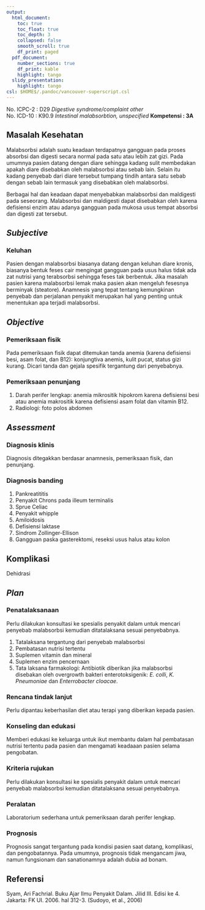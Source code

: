 ```yaml
---
output:
  html_document:
    toc: true
    toc_float: true
    toc_depth: 3
    collapsed: false
    smooth_scroll: true
    df_print: paged
  pdf_document:
    number_sections: true
    df_print: kable
    highlight: tango
  slidy_presentation:
    highlight: tango
csl: $HOME$/.pandoc/vancouver-superscript.csl
---
```


No. ICPC-2	: D29 *Digestive syndrome/complaint other*  
No. ICD-10	: K90.9 *Intestinal malabsorbtion, unspecified* 
**Kompetensi	: 3A**

## Masalah Kesehatan

Malabsorbsi adalah suatu keadaan terdapatnya gangguan pada proses absorbsi dan
digesti secara normal pada satu atau lebih zat gizi. Pada umumnya pasien datang
dengan diare sehingga kadang sulit membedakan apakah diare disebabkan oleh
malabsorbsi atau sebab lain. Selain itu kadang penyebab dari diare tersebut
tumpang tindih antara satu sebab dengan sebab lain termasuk yang disebabkan
oleh malabsorbsi.

Berbagai hal dan keadaan dapat menyebabkan malabsorbsi dan maldigesti pada
seseorang. Malabsorbsi dan maldigesti dapat disebabkan oleh karena defisiensi
enzim atau adanya gangguan pada mukosa usus tempat absorbsi dan digesti zat
tersebut.

## *Subjective*

### Keluhan

Pasien dengan malabsorbsi biasanya datang dengan keluhan diare kronis, biasanya
bentuk feses cair mengingat gangguan pada usus halus tidak ada zat nutrisi yang
terabsorbsi sehingga feses tak berbentuk. Jika masalah pasien karena
malabsorbsi lemak maka pasien akan mengeluh fesesnya berminyak (steatore).
Anamnesis yang tepat tentang kemungkinan penyebab dan perjalanan penyakit
merupakan hal yang penting untuk menentukan apa terjadi malabsorbsi.

## *Objective*

### Pemeriksaan fisik

Pada pemeriksaan fisik dapat ditemukan tanda anemia (karena defisiensi besi,
asam folat, dan B12): konjungtiva anemis, kulit pucat, status gizi kurang.
Dicari tanda dan gejala spesifik tergantung dari penyebabnya.

### Pemeriksaan penunjang

1. Darah perifer lengkap: anemia mikrositik hipokrom karena defisiensi besi
   atau anemia makrositik karena defisiensi asam folat dan vitamin B12.
2. Radiologi: foto polos abdomen

## *Assessment*

### Diagnosis klinis

Diagnosis ditegakkan berdasar anamnesis, pemeriksaan fisik, dan penunjang.

### Diagnosis banding

1. Pankreatititis
2. Penyakit Chrons pada illeum terminalis
3. Sprue Celiac
4. Penyakit whipple
5. Amiloidosis
6. Defisiensi laktase
7. Sindrom Zollinger-Ellison
8. Gangguan paska gasterektomi, reseksi usus halus atau kolon

## Komplikasi

Dehidrasi

## *Plan*

### Penatalaksanaan

Perlu dilakukan konsultasi ke spesialis penyakit dalam untuk mencari penyebab
malabsorbsi kemudian ditatalaksana sesuai penyebabnya.

1. Tatalaksana tergantung dari penyebab malabsorbsi
2. Pembatasan nutrisi tertentu
3. Suplemen vitamin dan mineral
4. Suplemen enzim pencernaan
5. Tata laksana farmakologi: Antibiotik diberikan jika malabsorbsi disebakan
   oleh overgrowth bakteri enterotoksigenik: *E. colli*, *K. Pneumoniae* dan
   *Enterrobacter cloacae*.

### Rencana tindak lanjut

Perlu dipantau keberhasilan diet atau terapi yang diberikan kepada pasien.

### Konseling dan edukasi

Memberi edukasi ke keluarga untuk ikut membantu dalam hal pembatasan nutrisi
tertentu pada pasien dan mengamati keadaaan pasien selama pengobatan.

### Kriteria rujukan

Perlu dilakukan konsultasi ke spesialis penyakit dalam untuk mencari penyebab
malabsorbsi kemudian ditatalaksana sesuai penyebabnya.

### Peralatan

Laboratorium sederhana untuk pemeriksaan darah perifer lengkap.

### Prognosis

Prognosis sangat tergantung pada kondisi pasien saat datang, komplikasi, dan
pengobatannya. Pada umumnya, prognosis tidak mengancam jiwa, namun fungsionam
dan sanationamnya adalah dubia ad bonam.

## Referensi

Syam, Ari Fachrial. Buku Ajar Ilmu Penyakit Dalam. Jilid III. Edisi ke 4.
Jakarta: FK UI. 2006. hal 312-3. (Sudoyo, et al., 2006)
